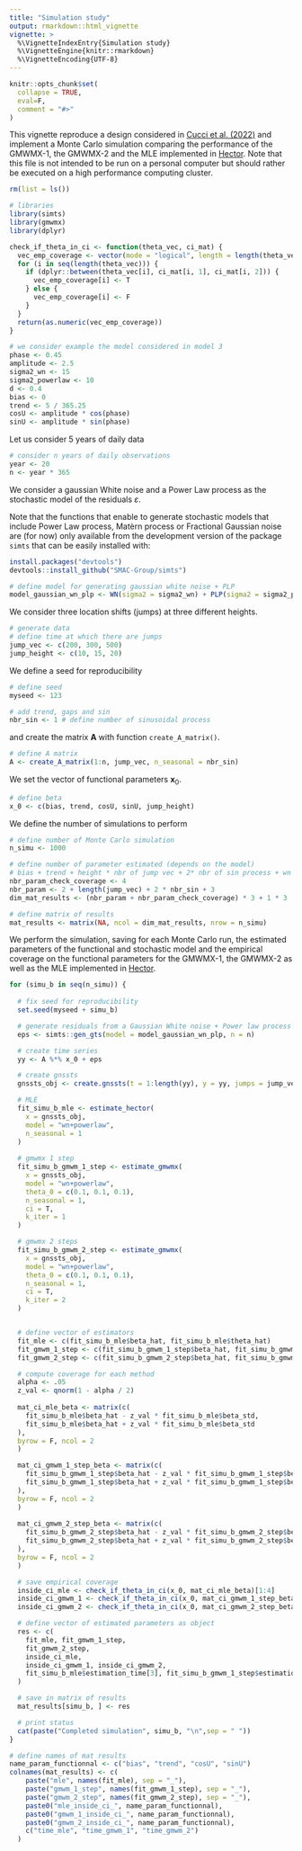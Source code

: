 ```yaml
---
title: "Simulation study"
output: rmarkdown::html_vignette
vignette: >
  %\VignetteIndexEntry{Simulation study}
  %\VignetteEngine{knitr::rmarkdown}
  %\VignetteEncoding{UTF-8}
---
```

```r
knitr::opts_chunk$set(
  collapse = TRUE,
  eval=F,
  comment = "#>"
)
```

This vignette reproduce a design considered in [Cucci et al. (2022)](https://arxiv.org/abs/2206.09668) and implement a Monte Carlo simulation comparing the performance of the GMWMX-1, the GMWMX-2 and the MLE implemented in [Hector](https://teromovigo.com/hector/). Note that this file is not intended to be run on a personal computer but should rather be executed on a high performance computing cluster.

```r
rm(list = ls())
```

```r
# libraries
library(simts)
library(gmwmx)
library(dplyr)
```


```r
check_if_theta_in_ci <- function(theta_vec, ci_mat) {
  vec_emp_coverage <- vector(mode = "logical", length = length(theta_vec))
  for (i in seq(length(theta_vec))) {
    if (dplyr::between(theta_vec[i], ci_mat[i, 1], ci_mat[i, 2])) {
      vec_emp_coverage[i] <- T
    } else {
      vec_emp_coverage[i] <- F
    }
  }
  return(as.numeric(vec_emp_coverage))
}
```


```r
# we consider example the model considered in model 3
phase <- 0.45
amplitude <- 2.5
sigma2_wn <- 15
sigma2_powerlaw <- 10
d <- 0.4
bias <- 0
trend <- 5 / 365.25
cosU <- amplitude * cos(phase)
sinU <- amplitude * sin(phase)
```

Let us consider 5 years of daily data
```r
# consider n years of daily observations
year <- 20
n <- year * 365
```

We consider a gaussian White noise and a Power Law process as the stochastic model of the residuals $\varepsilon$.

Note that the functions that enable to generate stochastic models that include Power Law process, Matèrn process or Fractional Gaussian noise are (for now) only available from the development version of the package `simts` that can be easily installed with:

```r
install.packages("devtools")
devtools::install_github("SMAC-Group/simts")
```

```r
# define model for generating gaussian white noise + PLP
model_gaussian_wn_plp <- WN(sigma2 = sigma2_wn) + PLP(sigma2 = sigma2_powerlaw, d = d)
```

We consider three location shifts (jumps) at three different heights.
```r
# generate data
# define time at which there are jumps
jump_vec <- c(200, 300, 500)
jump_height <- c(10, 15, 20)
```

We define a seed for reproducibility
```r
# define seed
myseed <- 123

# add trend, gaps and sin
nbr_sin <- 1 # define number of sinusoidal process
```

and create the matrix $\boldsymbol{A}$ with function `create_A_matrix()`.
```r
# define A matrix
A <- create_A_matrix(1:n, jump_vec, n_seasonal = nbr_sin)
```

We set the vector of functional parameters $\boldsymbol{x}_0$.
```r
# define beta
x_0 <- c(bias, trend, cosU, sinU, jump_height)
```

We define the number of simulations to perform
```r
# define number of Monte Carlo simulation
n_simu <- 1000

# define number of parameter estimated (depends on the model)
# bias + trend + height * nbr of jump vec + 2* nbr of sin process + wn + powerlaw parameters
nbr_param_check_coverage <- 4
nbr_param <- 2 + length(jump_vec) + 2 * nbr_sin + 3
dim_mat_results <- (nbr_param + nbr_param_check_coverage) * 3 + 1 * 3

# define matrix of results
mat_results <- matrix(NA, ncol = dim_mat_results, nrow = n_simu)
```

We perform the simulation, saving for each Monte Carlo run, the estimated parameters of the functional and stochastic model and the empirical coverage on the functional parameters for the GMWMX-1, the GMWMX-2 as well as the MLE implemented in [Hector](https://teromovigo.com/hector/).
```r
for (simu_b in seq(n_simu)) {
  
  # fix seed for reproducibility
  set.seed(myseed + simu_b)

  # generate residuals from a Gaussian White noise + Power law process
  eps <- simts::gen_gts(model = model_gaussian_wn_plp, n = n)

  # create time series
  yy <- A %*% x_0 + eps

  # create gnssts
  gnssts_obj <- create.gnssts(t = 1:length(yy), y = yy, jumps = jump_vec)

  # MLE
  fit_simu_b_mle <- estimate_hector(
    x = gnssts_obj,
    model = "wn+powerlaw",
    n_seasonal = 1
  )
  
  # gmwmx 1 step
  fit_simu_b_gmwm_1_step <- estimate_gmwmx(
    x = gnssts_obj,
    model = "wn+powerlaw",
    theta_0 = c(0.1, 0.1, 0.1),
    n_seasonal = 1,
    ci = T,
    k_iter = 1
  )

  # gmwmx 2 steps
  fit_simu_b_gmwm_2_step <- estimate_gmwmx(
    x = gnssts_obj,
    model = "wn+powerlaw",
    theta_0 = c(0.1, 0.1, 0.1),
    n_seasonal = 1,
    ci = T,
    k_iter = 2
  )


  # define vector of estimators
  fit_mle <- c(fit_simu_b_mle$beta_hat, fit_simu_b_mle$theta_hat)
  fit_gmwm_1_step <- c(fit_simu_b_gmwm_1_step$beta_hat, fit_simu_b_gmwm_1_step$theta_hat)
  fit_gmwm_2_step <- c(fit_simu_b_gmwm_2_step$beta_hat, fit_simu_b_gmwm_2_step$theta_hat)

  # compute coverage for each method
  alpha <- .05
  z_val <- qnorm(1 - alpha / 2)
  
  mat_ci_mle_beta <- matrix(c(
    fit_simu_b_mle$beta_hat - z_val * fit_simu_b_mle$beta_std,
    fit_simu_b_mle$beta_hat + z_val * fit_simu_b_mle$beta_std
  ),
  byrow = F, ncol = 2
  )

  mat_ci_gmwm_1_step_beta <- matrix(c(
    fit_simu_b_gmwm_1_step$beta_hat - z_val * fit_simu_b_gmwm_1_step$beta_std,
    fit_simu_b_gmwm_1_step$beta_hat + z_val * fit_simu_b_gmwm_1_step$beta_std
  ),
  byrow = F, ncol = 2
  )
  
  mat_ci_gmwm_2_step_beta <- matrix(c(
    fit_simu_b_gmwm_2_step$beta_hat - z_val * fit_simu_b_gmwm_2_step$beta_std,
    fit_simu_b_gmwm_2_step$beta_hat + z_val * fit_simu_b_gmwm_2_step$beta_std
  ),
  byrow = F, ncol = 2
  )

  # save empirical coverage
  inside_ci_mle <- check_if_theta_in_ci(x_0, mat_ci_mle_beta)[1:4]
  inside_ci_gmwm_1 <- check_if_theta_in_ci(x_0, mat_ci_gmwm_1_step_beta)[1:4]
  inside_ci_gmwm_2 <- check_if_theta_in_ci(x_0, mat_ci_gmwm_2_step_beta)[1:4]

  # define vector of estimated parameters as object
  res <- c(
    fit_mle, fit_gmwm_1_step,
    fit_gmwm_2_step,
    inside_ci_mle,
    inside_ci_gmwm_1, inside_ci_gmwm_2,
    fit_simu_b_mle$estimation_time[3], fit_simu_b_gmwm_1_step$estimation_time[3], fit_simu_b_gmwm_2_step$estimation_time[3]
  )

  # save in matrix of results
  mat_results[simu_b, ] <- res

  # print status
  cat(paste("Completed simulation", simu_b, "\n",sep = " "))
}
```


```r
# define names of mat results
name_param_functionnal <- c("bias", "trend", "cosU", "sinU")
colnames(mat_results) <- c(
    paste("mle", names(fit_mle), sep = "_"),
    paste("gmwm_1_step", names(fit_gmwm_1_step), sep = "_"),
    paste("gmwm_2_step", names(fit_gmwm_2_step), sep = "_"),
    paste0("mle_inside_ci_", name_param_functionnal),
    paste0("gmwm_1_inside_ci_", name_param_functionnal),
    paste0("gmwm_2_inside_ci_", name_param_functionnal),
    c("time_mle", "time_gmwm_1", "time_gmwm_2")
  )
```



